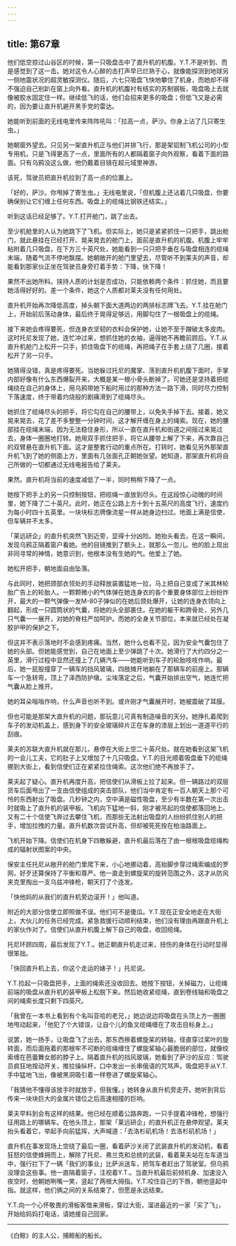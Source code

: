 ```yaml
---
---
---
```

title: 第67章
---

他们低空掠过山谷区的时候，第一只吸盘击中了直升机的机腹。Y.T.不是听到、而是感觉到了这一击。她对这令人心醉的击打声早已烂熟于心，就像能探测到地球另一侧地震状况的超灵敏探测仪。随后，六七只吸盘飞快地攀住了机身，而她却不得不强迫自己别趴在窗上向外看。直升机的机腹衬有结实的苏制钢板，吸盘吸上去就像被胶水固定住一样。继续低飞的话，他们会招来更多的吸盘；但低飞又是必需的，因为要让直升机避开黑手党的雷达。

她能听到前面的无线电里传来阵阵吼叫：「拉高一点，萨沙。你身上沾了几只寄生虫。」

她朝窗外望去。只见另一架直升机正与他们并排飞行，那是架铝制飞机公司的小型专用机，只是飞得更高了一点，里面所有的人都隔着窗子向外观察，看着下面的路面。只有乌鸦没这么做，他仍戴着目镜在超元域里神游。

该死，驾驶员把直升机拉到了高一点的位置上。

「好的，萨沙。你甩掉了寄生虫。」无线电里说，「但机腹上还沾着几只吸盘，你要确保别让它们缠上任何东西。吸盘上的缆绳比钢铁还结实。」

听到这话已经足够了。Y.T.打开舱门，跳了出去。

至少机舱里的人认为她跳下了飞机。但实际上，她只是紧紧抓住一只把手，跳出舱门，就此悬挂在已经打开、晃来晃去的舱门上，面前是直升机的机腹。机腹上牢牢粘附着几只吸盘，在下方三十英尺处，她能看到一只只把手垂在与吸盘相连的缆绳末端，随着气流不停地飘摆。她朝敞开的舱门里望去，尽管听不到莱夫的声音，却能看到那家伙正坐在驾驶员身旁打着手势：下降，快下降！

果然不出她所料。挟持人质的计划是否成功，只能依赖两个条件：抓住她，而且要她活得好好的。差一个条件，她这个人质都对莱夫没有任何用处。

直升机开始再次降低高度，掉头朝下面大道两边的两排标志牌飞去。Y.T.挂在舱门上，开始前后荡动身体，最后终于晃得足够远，用脚勾住了一根吸盘上的缆绳。

接下来她会疼得要死，但连身衣坚韧的衣料会保护她，让她不至于蹭破太多皮肉。这时托尼发现了她，连忙冲过来，想抓住她的衣袖，逼得她不再瞻前顾后。Y.T.从直升机舱门上松开一只手，抓住吸盘下的缆绳，再把绳子在手套上绕了几圈，接着松开了另一只手。

她猜得没错，真是疼得要死。当她躲过托尼的魔掌、荡到直升机机腹下面时，手掌内部好像有什么东西爆裂开来，大概是某一根小骨头断掉了。可她还是坚持着把缆绳绕在自己的身体上，用乌鸦带她下船时用过的那种方法一路下滑，同时尽力控制下落速度，终于带着灼烧般的剧痛滑到了缆绳尽头。

她抓住了缆绳尽头的把手，将它勾在自己的腰带上，以免失手掉下去。接着，她又晃来晃去，花了差不多整整一分钟时间，这才解开缠在身上的绳索。现在，她的腰部挂在缆绳末端，因为无法稳住身形，所以一直在直升机和街道之间摇过来晃过去，身体一圈圈地打转。她用双手抓住把手，将它从腰带上解了下来，再次靠自己的双臂悬在直升机下面。这才是整套行动的重点所在。打转时，她看见另外那架直升机飞到了她的侧面上方，里面有几张面孔正朝她张望。她知道，那架直升机将自己所做的一切都通过无线电报告给了莱夫。

果然。直升机将当前的速度减低了一半，同时稍稍下降了一点。

她按下把手上的另一只控制按钮，把缆绳一直放到尽头。在这段惊心动魄的时间里，她下降了二十英尺。此时，她正在公路上方十到十五英尺的高度飞行，速度约为每小时四十五英里。一块块标志牌像流星一样从她身边扫过。地面上满是信使，但车辆并不太多。

「莱远研企」的直升机突然飞到近旁，显得十分凶险。她抬头看去，在这一瞬间，发现乌鸦正隔着窗户看她。他的目镜推到了额头上，就那么一忽儿。他的脸上现出非同寻常的神情，她意识到，他根本没有生她的气。他爱上了她。

她松开把手，朝地面自由坠落。

与此同时，她把颈部衣领处的手动释放装置猛地一拉，马上把自己变成了米其林轮胎广告上的轮胎人。一颗颗微小的气体弹在她连身衣的各个重要身体部位上纷纷炸开，最大的一颗气弹像一发M-80子弹似的在她后颈处爆开，让她的连身衣领向上翻起，形成一只圆筒状的气囊，将她的头全部裹住。在她的躯干和跨骨处，另外几只气囊一一展开，对她的脊柱严加呵护。而她的全身关节部位，本来就已经处在凝胶护甲的保护之下。

但这并不表示落地时不会感到疼痛。当然，她什么也看不见，因为安全气囊包住了她的头部。但她能感觉到，自己在地面上至少弹跳了十次。她滑行了大约四分之一英里，滑行过程中显然还撞上了几辆汽车——她能听到车子的轮胎吱吱作响。最后，她一屁股撞穿了一辆车的挡风玻璃，四肢摊开地躺在了那辆车的前座上。那辆车一个急转弯，顶上了泽西防护墩。尘埃落定之后，气囊开始排出空气，她连忙把气囊从脸上推开。

她的耳朵嗡嗡作响，什么声音也听不到。或许刚才气囊展开时，她被震破了耳膜。

但也可能是那架大直升机的问题，那玩意儿可真有制造噪音的天分。她挣扎着爬到车子的发动机盖上，感到身下的安全玻璃碎片正在车身的漆层上划出一道道平行的刮痕。

莱夫的苏联大直升机就在那儿，悬停在大街上空二十英尺处。就在她看到这架飞机的一会儿工夫，它的肚子上又增加了十几只吸盘。Y.T.的目光顺着吸盘垂下的缆绳挪到大街上，看到信使们正在紧紧拉住绳索。这次他们绝不再放手了。

莱夫起了疑心。直升机再度升高，把信使们从滑板上拉了起来。但一辆路过的双层货车后面甩出了一支由信使组成的突击部队，他们当中肯定有一百人朝天上那个可怜的东西射出了吸盘。几秒钟之内，空中满是磁性吸盘，至少有半数在第一次出击时就吸上了直升机的装甲板。飞机向下猛地一斜，刚才被吊起的信使都落回地上。又有二十个信使飞奔过去攀住飞机，而那些无法射出吸盘的人纷纷抓住别人的把手，增加拉拽的力量。直升机数次尝试升高，但却被死死拴在柏油路面上。

飞机开始下降。信使们在机身下四散躲避，直升机最后落在了由一根根吸盘缆绳构成的辐射状图案的中央。

保安主任托尼从敞开的舱门里爬下来，小心地挪动着，高抬脚步穿过绳索编成的罗网，好歹还算保持了平衡和尊严。他一直走到螺旋桨的旋转范围之外，这才从防风夹克里掏出一支乌兹冲锋枪，朝天打了个连发。

「快他妈的从我们的直升机旁边滚开！」他叫道。

附近的大部分信使立即照做不误。他们可不是傻瓜。Y.T.现在正安全地走在大街上，大伙儿的任务已经完成。紧急救援行动顺利结束，他们没有理由再跟直升机上的家伙作对了。信使们从直升机腹上解下自己的吸盘，收回缆绳。

托尼环顾四周，最后发现了Y.T.。她正朝直升机走过来，扭伤的身体在行动时显得很笨拙。

「快回直升机上去，你这个走运的婊子！」托尼说。

Y.T.捡起一只吸盘把手，上面的绳索还没收回去。她按下按钮，关掉磁力，让缆绳前端的吸盘从直升机的装甲板上松脱下来。然后她收紧缆绳，直到卷线轴和吸盘之间的绳索长度只剩下四英尺。

「我曾在一本书上看到有个名叫亚哈的老兄，」她边说边将吸盘在头顶上方一圈圈地甩动起来，「他犯了个大错误，让自个儿的鱼叉缆绳缠在了攻击目标身上。」

说罢，她一扬手，让吸盘飞了出去。那东西擦着螺旋桨的转轴，径直穿过桨叶的旋转面，而后面拖着的那根牢不可断的缆绳缠住了螺旋桨轴心最脆弱的部位，就像绞索缠在芭蕾舞女郎的脖子上。隔着直升机的挡风玻璃，她看到了萨沙的反应：驾驶员疯狂地按动开关，推拉操纵杆，口中发出一长串俄语的咒骂声。吸盘把手从Y.T.手中猛地飞出，像被黑洞吸引着一样卷进了螺旋桨轴心。

「我猜他不懂得该放手时就放手，但我懂。」她转身从直升机旁走开。她听到背后传来一块块巨大的金属片错位之后高速相撞的巨响。

莱夫早料到会有这样的结果。他已经在顺着公路奔跑，一只手提着冲锋枪，想强行征用路上的哪辆车。在他头顶上，那架「莱远研企」的直升机正在悬停观望。莱夫抬头看着它，举起手向前猛挥，大声喊道：「去洛杉矶机场！去洛杉矶机场！」

直升机在事发现场上空绕了最后一圈，看着萨沙关闭了武装直升机的发动机，看着狂怒的信使蜂拥而上，解除了托尼、弗兰克和总统的武装，看着莱夫站在左车道当中，强行拦下了一辆「我们的事业」比萨派送车，把驾车者赶出了驾驶室。但乌鸦没理会这些事。他一直隔着窗子，注视着Y.T.。当直升机最后前倾机身、加速没入夜空时，他朝她咧嘴一笑，竖起了两根大拇指。Y.T.咬住自己的下唇，朝他竖起中指。就这样，他们俩之间的关系结束了，但愿是永远结束。

Y.T.向一个心怀敬畏的滑板客借来滑板，穿过大街，溜进最近的一家「买了飞」，开始给妈妈打电话，请她接自己回家。



* * *





《白鲸》的主人公，捕鲸船的船长。